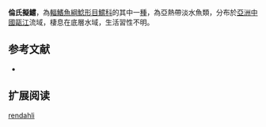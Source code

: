 {{Speciesbox
| name = 倫氏擬鱨
| image =
| image_width = 250px
| image_caption = 
| status = NE
| status_system = IUCN3.1
| genus = Pseudobagrus 
| species = rendahli
| authority = [[Pellegrin_&_Fang|Pellegrin & Fang]], 1940
| synonyms = *''Aoria rendahli'',Pellegrin & Fang, 1940
}}
'''倫氏擬鱨'''，為[[輻鰭魚綱|輻鰭魚綱]][[鯰形目|鯰形目]][[鱨科|鱨科]]的其中一[[種|種]]，為亞熱帶淡水魚類，分布於[[亞洲|亞洲]][[中國|中國]][[甌江|甌江]]流域，棲息在底層水域，生活習性不明。

==参考文献==
*{{FishBase_species|genus=Pseudobagrus|species=rendahli|year=2015|month=4}}

== 扩展阅读 ==
{{refbegin}}
{{wikispecies-inline|Pseudobagrus rendahli|倫氏擬鱨}}
{{refend}}
{{Taxonbar|from=Q6409683}}

[[Category:擬鱨屬|rendahli]]